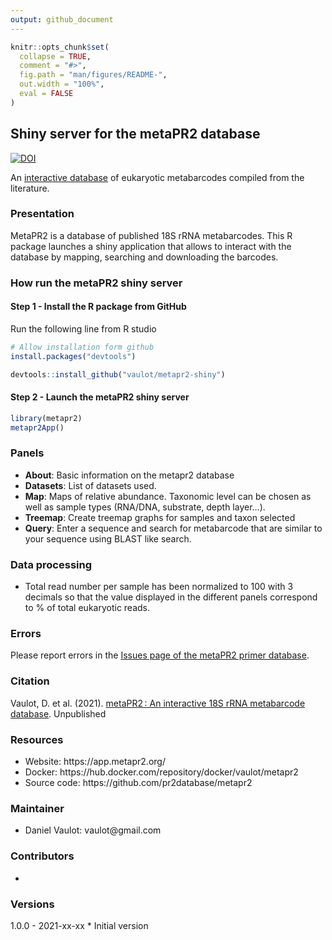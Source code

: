 ```yaml
---
output: github_document
---
```


<!-- README.md is generated from README.Rmd. Please edit that file -->

```r
knitr::opts_chunk$set(
  collapse = TRUE,
  comment = "#>",
  fig.path = "man/figures/README-",
  out.width = "100%",
  eval = FALSE
)
```

## Shiny server for the metaPR2 database

<!-- badges: start -->
[![DOI](https://zenodo.org/badge/191439796.svg)](https://zenodo.org/badge/latestdoi/191439796)
<!-- badges: end -->


An [interactive database](https://app.metapr2.org/) of eukaryotic metabarcodes compiled from the literature. 

### Presentation

MetaPR2 is a database of published 18S rRNA metabarcodes. This R package launches a shiny application that allows to interact with the database by mapping, searching and downloading the barcodes.

### How run the metaPR2 shiny server

#### Step 1 - Install the R package from GitHub

Run the following line from R studio

```r
# Allow installation form github
install.packages("devtools")

devtools::install_github("vaulot/metapr2-shiny")
```


#### Step 2 - Launch the metaPR2 shiny server


```r
library(metapr2)
metapr2App()

```

### Panels

* **About**: Basic information on the metapr2 database
* **Datasets**: List of datasets used.
* **Map**: Maps of relative abundance. Taxonomic level can be chosen as well as sample types (RNA/DNA, substrate, depth layer...).
* **Treemap**: Create treemap graphs for samples and taxon selected
* **Query**: Enter a sequence and search for metabarcode that are similar to your sequence using BLAST like search.

### Data processing


* Total read number per sample has been normalized to 100 with 3 decimals so that the value displayed in the different panels correspond to % of total eukaryotic reads.

### Errors

Please report errors in the [Issues page of the metaPR2 primer database](https://xxx).


### Citation

Vaulot, D. et al. (2021). [metaPR2 : An interactive 18S rRNA metabarcode database](). Unpublished

### Resources
* Website: https://app.metapr2.org/
* Docker: https://hub.docker.com/repository/docker/vaulot/metapr2
* Source code: https://github.com/pr2database/metapr2

### Maintainer
* Daniel Vaulot: vaulot@gmail.com

### Contributors

* 

### Versions

1.0.0 - 2021-xx-xx
* Initial version